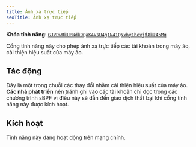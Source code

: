 ```yaml
---
title: Ánh xạ trực tiếp
seoTitle: Ánh xạ trực tiếp
---
```


**Khóa tính năng**:
[`GJVDwRkUPNdk9QaK4VsU4g1N41QNxhy1hevjf8kz45Mq`](https://explorer.solana.com/address/GJVDwRkUPNdk9QaK4VsU4g1N41QNxhy1hevjf8kz45Mq)

Cổng tính năng này cho phép ánh xạ trực tiếp các tài khoản trong máy ảo, cải
thiện hiệu suất của máy ảo.

## Tác động

Đây là một trong chuỗi các thay đổi nhằm cải thiện hiệu suất của máy ảo. **Các
nhà phát triển** nên tránh ghi vào các tài khoản chỉ đọc trong các chương trình
sBPF vì điều này sẽ dẫn đến giao dịch thất bại khi cổng tính năng này được kích
hoạt.

## Kích hoạt

Tính năng này đang hoạt động trên mạng chính.
